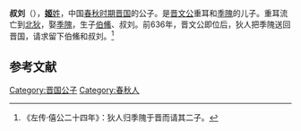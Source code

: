 {{模板:Infobox 先秦人物
|名称= 叔刘
|图像=
|图说=
|姓=[[姬姓|姬]]
|氏=
|名=叔刘
|字=
|别名=
|别字=
|谥号=
|时代=春秋
|国家=[[晋国|晋]]
|身份=晋国公子
|出生=
|逝世=
|在位=
|父=[[晋文公|晋文公]]
|母=[[季隗|季隗]]
|正妻=
|妾=
|子女=
|太子=
}}
'''叔刘'''（{{bd|？||？||catIdx=J}}），[[姬姓|'''姬'''姓]]，中国[[春秋时期|春秋时期]][[晋国|晋国]]的公子。是[[晋文公|晋文公]]重耳和[[季隗|季隗]]的儿子。重耳流亡到[[北狄|北狄]]，娶[[季隗|季隗]]，生子[[伯鯈_(晋国)|伯鯈]]、叔刘。前636年，晋文公即位后，狄人把季隗送回晋国，请求留下伯鯈和叔刘。<ref>《左传·僖公二十四年》：狄人归季隗于晋而请其二子。</ref>

==参考文献==
{{Reflist}}

[[Category:晋国公子|Category:晋国公子]]
[[Category:春秋人|Category:春秋人]]